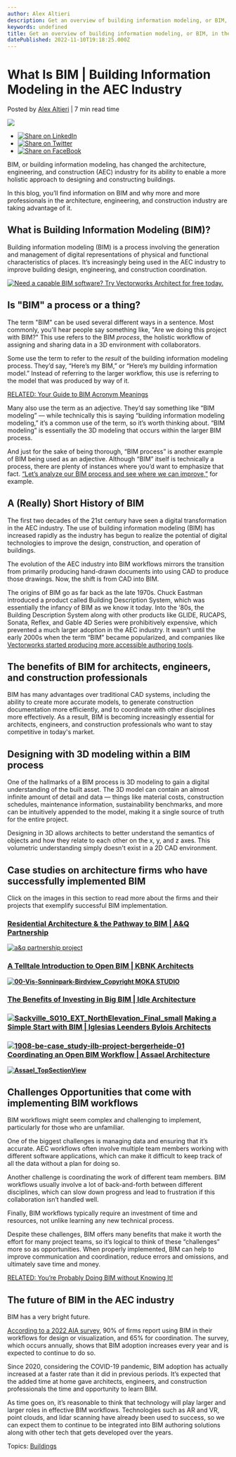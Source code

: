 ```yaml
---
author: Alex Altieri
description: Get an overview of building information modeling, or BIM, in the AEC industry.
keywords: undefined
title: Get an overview of building information modeling, or BIM, in the AEC industry. 
datePublished: 2022-11-10T19:18:25.000Z
---
```

  

# What Is BIM | Building Information Modeling in the AEC Industry

 Posted by [Alex Altieri](https://blog.vectorworks.net/author/alex-altieri) | 7 min read time 

![](https://blog.vectorworks.net/hubfs/Blog%20Images/2022%20PVW%20Images/10_What%20Is%20BIM/Assael_TopSectionView.jpg) 

* [![Share on LinkedIn](https://2659751.fs1.hubspotusercontent-na1.net/hubfs/2659751/michaelDemo/share-LI.png)](http://www.linkedin.com/shareArticle?mini=true&url=https%3A%2F%2Fblog.vectorworks.net%2Fwhat-is-bim-building-information-modeling-in-the-aec-industry)
* [![Share on Twitter](https://2659751.fs1.hubspotusercontent-na1.net/hubfs/2659751/michaelDemo/share-TW.png)](https://www.twitter.com/share?text=What%20Is%20BIM%20|%20Building%20Information%20Modeling%20in%20the%20AEC%20Industry&url=https%3A%2F%2Fblog.vectorworks.net%2Fwhat-is-bim-building-information-modeling-in-the-aec-industry&via=PMGTweets)
* [![Share on FaceBook](https://2659751.fs1.hubspotusercontent-na1.net/hubfs/2659751/michaelDemo/share-FB.png)](https://www.facebook.com/sharer/sharer.php?u=https%3A%2F%2Fblog.vectorworks.net%2Fwhat-is-bim-building-information-modeling-in-the-aec-industry)

BIM, or building information modeling, has changed the architecture, engineering, and construction (AEC) industry for its ability to enable a more holistic approach to designing and constructing buildings.

In this blog, you’ll find information on BIM and why more and more professionals in the architecture, engineering, and construction industry are taking advantage of it.

## What is Building Information Modeling (BIM)?

Building information modeling (BIM) is a process involving the generation and management of digital representations of physical and functional characteristics of places. It’s increasingly being used in the AEC industry to improve building design, engineering, and construction coordination.

[![Need a capable BIM software? Try Vectorworks Architect for free today.](https://no-cache.hubspot.com/cta/default/3018241/7b9d7dd3-3717-482e-84fd-22789cf8fb27.png)](https://cta-redirect.hubspot.com/cta/redirect/3018241/7b9d7dd3-3717-482e-84fd-22789cf8fb27) 

## Is "BIM" a process or a thing?

The term "BIM" can be used several different ways in a sentence. Most commonly, you'll hear people say something like, "Are we doing this project with BIM?" This use refers to the BIM _process_, the holistic workflow of assigning and sharing data in a 3D environment with collaborators.

Some use the term to refer to the _result_ of the building information modeling process. They’d say, “Here’s my BIM,” or “Here’s my building information model.” Instead of referring to the larger workflow, this use is referring to the model that was produced by way of it.

[RELATED: Your Guide to BIM Acronym Meanings](../../../net/vectorworks/blog/bim-acronym-definition.html)  

Many also use the term as an adjective. They’d say something like “BIM modeling” — while technically this is saying “building information modeling modeling,” it’s a common use of the term, so it’s worth thinking about. “BIM modeling” is essentially the 3D modeling that occurs within the larger BIM process.

And just for the sake of being thorough, “BIM process” is another example of BIM being used as an adjective. Although “BIM” itself is technically a process, there are plenty of instances where you’d want to emphasize that fact. [“Let’s analyze our BIM process and see where we can improve,”](../../../net/vectorworks/blog/the-secret-to-getting-bim-right-every-time.html) for example.

## A (Really) Short History of BIM

The first two decades of the 21st century have seen a digital transformation in the AEC industry. The use of building information modeling (BIM) has increased rapidly as the industry has begun to realize the potential of digital technologies to improve the design, construction, and operation of buildings.

The evolution of the AEC industry into BIM workflows mirrors the transition from primarily producing hand-drawn documents into using CAD to produce those drawings. Now, the shift is from CAD into BIM.

The origins of BIM go as far back as the late 1970s. Chuck Eastman introduced a product called Building Description System, which was essentially the infancy of BIM as we know it today. Into the ‘80s, the Building Description System along with other products like GLIDE, RUCAPS, Sonata, Reflex, and Gable 4D Series were prohibitively expensive, which prevented a much larger adoption in the AEC industry. It wasn’t until the early 2000s when the term “BIM” became popularized, and companies like [Vectorworks started producing more accessible authoring tools](http://vectorworks.net/).

## The benefits of BIM for architects, engineers, and construction professionals

BIM has many advantages over traditional CAD systems, including the ability to create more accurate models, to generate construction documentation more efficiently, and to coordinate with other disciplines more effectively. As a result, BIM is becoming increasingly essential for architects, engineers, and construction professionals who want to stay competitive in today's market.

## Designing with 3D modeling within a BIM process

One of the hallmarks of a BIM process is 3D modeling to gain a digital understanding of the built asset. The 3D model can contain an almost infinite amount of detail and data — things like material costs, construction schedules, maintenance information, sustainability benchmarks, and more can be intuitively appended to the model, making it a single source of truth for the entire project.

Designing in 3D allows architects to better understand the semantics of objects and how they relate to each other on the x, y, and z axes. This volumetric understanding simply doesn't exist in a 2D CAD environment.

## Case studies on architecture firms who have successfully implemented BIM

Click on the images in this section to read more about the firms and their projects that exemplify successful BIM implementation.

### [**Residential Architecture & the Pathway to BIM | A&Q Partnership**](https://www.vectorworks.net/en-US/customer-showcase/residential-architecture-pathway-to-bim)

[![a&q partnership project](https://blog.vectorworks.net/hs-fs/hubfs/Blog%20Images/2022%20PVW%20Images/10_What%20Is%20BIM/Image4.png?width=1920&height=1080&name=Image4.png)](https://www.vectorworks.net/en-US/customer-showcase/residential-architecture-pathway-to-bim)

### [**A Telltale Introduction to Open BIM | KBNK Architects**](https://www.vectorworks.net/en-US/customer-showcase/a-telltale-introduction-to-open-bim)

[**![00-Vis-Sonninpark-Birdview_Copyright MOKA STUDIO](https://blog.vectorworks.net/hs-fs/hubfs/Blog%20Images/2022%20PVW%20Images/10_What%20Is%20BIM/00-Vis-Sonninpark-Birdview_Copyright%20MOKA%20STUDIO.jpg?width=5600&height=3600&name=00-Vis-Sonninpark-Birdview_Copyright%20MOKA%20STUDIO.jpg)**](https://www.vectorworks.net/en-US/customer-showcase/a-telltale-introduction-to-open-bim)

### [**The Benefits of Investing in Big BIM | Idle Architecture**](https://www.vectorworks.net/en-US/customer-showcase/the-benefits-of-investing-in-big-bim)

### **[![Sackville_S010_EXT_NorthElevation_Final_small](https://blog.vectorworks.net/hs-fs/hubfs/Blog%20Images/2022%20PVW%20Images/10_What%20Is%20BIM/Sackville_S010_EXT_NorthElevation_Final_small.jpg?width=1200&height=958&name=Sackville_S010_EXT_NorthElevation_Final_small.jpg)](https://www.vectorworks.net/en-US/customer-showcase/the-benefits-of-investing-in-big-bim)** [**Making a Simple Start with BIM | Iglesias Leenders Bylois Architects**](https://www.vectorworks.net/en-US/customer-showcase/making-a-simple-start-with-bim)

### **[![1908-be-case_study-ilb-project-bergerheide-01](https://blog.vectorworks.net/hs-fs/hubfs/Blog%20Images/2022%20PVW%20Images/10_What%20Is%20BIM/1908-be-case_study-ilb-project-bergerheide-01.jpg?width=5000&height=5000&name=1908-be-case_study-ilb-project-bergerheide-01.jpg)](https://www.vectorworks.net/en-US/customer-showcase/making-a-simple-start-with-bim)** [**Coordinating an Open BIM Workflow | Assael Architecture**](https://www.vectorworks.net/en-US/customer-showcase/coordinating-an-open-bim-workflow)

**[![Assael_TopSectionView](https://blog.vectorworks.net/hs-fs/hubfs/Blog%20Images/2022%20PVW%20Images/10_What%20Is%20BIM/Assael_TopSectionView.jpg?width=5520&height=3105&name=Assael_TopSectionView.jpg)](https://www.vectorworks.net/en-US/customer-showcase/coordinating-an-open-bim-workflow)**

## Challenges Opportunities that come with implementing BIM workflows

BIM workflows might seem complex and challenging to implement, particularly for those who are unfamiliar.

One of the biggest challenges is managing data and ensuring that it’s accurate. AEC workflows often involve multiple team members working with different software applications, which can make it difficult to keep track of all the data without a plan for doing so.

Another challenge is coordinating the work of different team members. BIM workflows usually involve a lot of back-and-forth between different disciplines, which can slow down progress and lead to frustration if this collaboration isn’t handled well.

Finally, BIM workflows typically require an investment of time and resources, not unlike learning any new technical process.

Despite these challenges, BIM offers many benefits that make it worth the effort for many project teams, so it’s logical to think of these “challenges” more so as opportunities. When properly implemented, BIM can help to improve communication and coordination, reduce errors and omissions, and ultimately save time and money.

[RELATED: You’re Probably Doing BIM without Knowing It!](../../../net/vectorworks/blog/simple-bim-for-the-project-architect.html)  

## The future of BIM in the AEC industry

BIM has a very bright future.

[According to a 2022 AIA survey](https://www.aia.org/resources/6151-firm-survey-report), 90% of firms report using BIM in their workflows for design or visualization, and 65% for coordination. The survey, which occurs annually, shows that BIM adoption increases every year and is expected to continue to do so.

Since 2020, considering the COVID-19 pandemic, BIM adoption has actually increased at a faster rate than it did in previous periods. It’s expected that the added time at home gave architects, engineers, and construction professionals the time and opportunity to learn BIM.

As time goes on, it’s reasonable to think that technology will play larger and larger roles in effective BIM workflows. Technologies such as AR and VR, point clouds, and lidar scanning have already been used to success, so we can expect them to continue to be integrated into BIM authoring solutions along with other tech that gets developed over the years.

 Topics: [Buildings](https://blog.vectorworks.net/topic/buildings) 

  